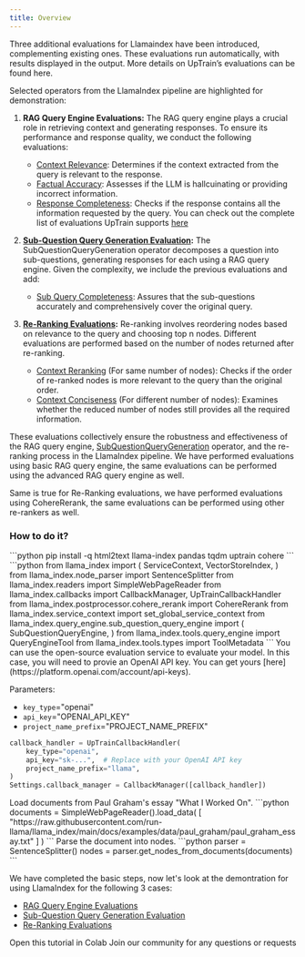 ```yaml
---
title: Overview
---
```


Three additional evaluations for Llamaindex have been introduced, complementing existing ones. These evaluations run automatically, with results displayed in the output. More details on UpTrain’s evaluations can be found here.

Selected operators from the LlamaIndex pipeline are highlighted for demonstration:

1. **RAG Query Engine Evaluations:**
  The RAG query engine plays a crucial role in retrieving context and generating responses. To ensure its performance and response quality, we conduct the following evaluations:
    * [Context Relevance](/predefined-evaluations/context-awareness/context-relevance): Determines if the context extracted from the query is relevant to the response.
    * [Factual Accuracy](/predefined-evaluations/context-awareness/factual-accuracy): Assesses if the LLM is hallcuinating or providing incorrect information.
    * [Response Completeness](/predefined-evaluations/response-quality/response-completeness): Checks if the response contains all the information requested by the query.
<Info>You can check out the complete list of evaluations UpTrain supports [here](/predefined-evaluations/overview) </Info>

2. **[Sub-Question Query Generation Evaluation](/integrations/framework/llamaindex-methods/callback_handler):**
  The SubQuestionQueryGeneration operator decomposes a question into sub-questions, generating responses for each using a RAG query engine. Given the complexity, we include the previous evaluations and add:
    * [Sub Query Completeness](/predefined-evaluations/query-quality/sub-query-completeness): Assures that the sub-questions accurately and comprehensively cover the original query.

3. **[Re-Ranking Evaluations](/integrations/framework/llamaindex-methods/callback_handler/rag_query):**
  Re-ranking involves reordering nodes based on relevance to the query and choosing top n nodes. Different evaluations are performed based on the number of nodes returned after re-ranking.
    * [Context Reranking](/predefined-evaluations/context-awareness/context-reranking) (For same number of nodes): Checks if the order of re-ranked nodes is more relevant to the query than the original order.
    * [Context Conciseness](/predefined-evaluations/context-awareness/context-conciseness) (For different number of nodes): Examines whether the reduced number of nodes still provides all the required information.
  
These evaluations collectively ensure the robustness and effectiveness of the RAG query engine, [SubQuestionQueryGeneration](https://docs.llamaindex.ai/en/stable/examples/query_engine/sub_question_query_engine.html) operator, and the re-ranking process in the LlamaIndex pipeline.
<Note>
We have performed evaluations using basic RAG query engine, the same evaluations can be performed using the advanced RAG query engine as well.

Same is true for Re-Ranking evaluations, we have performed evaluations using CohereRerank, the same evaluations can be performed using other re-rankers as well.
</Note>

### How to do it?
<Steps>
  <Step title="Install UpTrain and LlamaIndex">
```python
pip install -q html2text llama-index pandas tqdm uptrain cohere
```
  </Step>
  <Step title="Import required libraries">
```python
from llama_index import (
    ServiceContext,
    VectorStoreIndex,
)
from llama_index.node_parser import SentenceSplitter
from llama_index.readers import SimpleWebPageReader
from llama_index.callbacks import CallbackManager, UpTrainCallbackHandler
from llama_index.postprocessor.cohere_rerank import CohereRerank
from llama_index.service_context import set_global_service_context
from llama_index.query_engine.sub_question_query_engine import (
    SubQuestionQueryEngine,
)
from llama_index.tools.query_engine import QueryEngineTool
from llama_index.tools.types import ToolMetadata
```
  </Step>
  <Step title="Setup UpTrain Open-Source Software (OSS)">
  You can use the open-source evaluation service to evaluate your model. In this case, you will need to provie an OpenAI API key. You can get yours [here](https://platform.openai.com/account/api-keys).

Parameters:
* `key_type`="openai"
* `api_key`="OPENAI_API_KEY"
* `project_name_prefix`="PROJECT_NAME_PREFIX"
```python
callback_handler = UpTrainCallbackHandler(
    key_type="openai",
    api_key="sk-...",  # Replace with your OpenAI API key
    project_name_prefix="llama",
)
Settings.callback_manager = CallbackManager([callback_handler])
```
  </Step>
  <Step title="Load and Parse Documents">
  Load documents from Paul Graham's essay "What I Worked On".
  ```python
  documents = SimpleWebPageReader().load_data(
    [
        "https://raw.githubusercontent.com/run-llama/llama_index/main/docs/examples/data/paul_graham/paul_graham_essay.txt"
    ]
)
  ```
  Parse the document into nodes.
```python
parser = SentenceSplitter()
nodes = parser.get_nodes_from_documents(documents)
```
  </Step>
</Steps>

We have completed the basic steps, now let's look at the demontration for using LlamaIndex for the following 3 cases:
* [RAG Query Engine Evaluations](/integrations/framework/llamaindex-methods/callback_handler/rag_query)
* [Sub-Question Query Generation Evaluation](/integrations/framework/llamaindex-methods/callback_handler/subques_query)
* [Re-Ranking Evaluations](/integrations/framework/llamaindex-methods/callback_handler/reranking)


<CardGroup cols={2}>
  <Card
    title="Tutorial"
    href="https://colab.research.google.com/github/run-llama/llama_index/blob/main/docs/examples/callbacks/UpTrainCallback.ipynb"
    icon="infinity"
    color="#808080"
  >
    Open this tutorial in Colab
  </Card>
  <Card
    title="Have Questions?"
    href="https://join.slack.com/t/uptraincommunity/shared_invite/zt-1yih3aojn-CEoR_gAh6PDSknhFmuaJeg"
    icon="slack"
    color="#808080"
  >
    Join our community for any questions or requests
  </Card>
</CardGroup>

